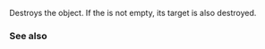 {{cpp/utility/functional/move_only_function/title | ~move_only_function}}
{{cpp/utility/functional/move_only_function/navbar}}
{{ddcl | since=c++23 |
~move_only_function();
}}

Destroys the {{tt|std::move_only_function}} object. If the {{tt|std::move_only_function}} is not empty, its target is also destroyed.

===See also===
{{dsc begin}}
{{dsc inc | cpp/utility/functional/function/dsc destructor}}
{{dsc end}}

{{langlinks|de|es|fr|it|ja|pt|ru|zh}}